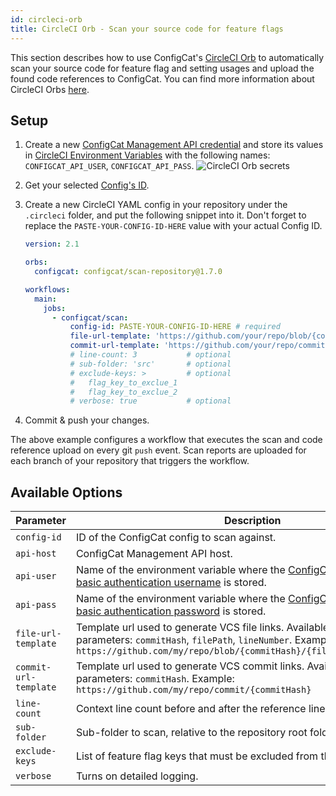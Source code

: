 ```yaml
---
id: circleci-orb
title: CircleCI Orb - Scan your source code for feature flags
---
```


This section describes how to use ConfigCat's <a target="_blank" href="https://circleci.com/developer/orbs/orb/configcat/scan-repository">CircleCI Orb</a>
to automatically scan your source code for feature flag and setting usages and upload the found code references to ConfigCat.
You can find more information about CircleCI Orbs <a target="_blank" href="https://circleci.com/orbs/">here</a>.

## Setup

1. Create a new <a target="_blank" href="https://app.configcat.com/my-account/public-api-credentials">ConfigCat Management API credential</a> and store its values in <a target="_blank" href="https://circleci.com/docs/2.0/env-vars/#setting-an-environment-variable-in-a-project">CircleCI Environment Variables</a> with the following names: `CONFIGCAT_API_USER`, `CONFIGCAT_API_PASS`.
   <img  src="/docs/assets/cli/scan/cco_secrets.png" alt="CircleCI Orb secrets" />

2. Get your selected [Config's ID](overview.mdx#config-id).

3. Create a new CircleCI YAML config in your repository under the `.circleci` folder, and put the following snippet into it.
   Don't forget to replace the `PASTE-YOUR-CONFIG-ID-HERE` value with your actual Config ID.

   ```yaml
   version: 2.1

   orbs:
     configcat: configcat/scan-repository@1.7.0

   workflows:
     main:
       jobs:
         - configcat/scan:
             config-id: PASTE-YOUR-CONFIG-ID-HERE # required
             file-url-template: 'https://github.com/your/repo/blob/{commitHash}/{filePath}#L{lineNumber}' # optional
             commit-url-template: 'https://github.com/your/repo/commit/{commitHash}' # optional
             # line-count: 3           # optional
             # sub-folder: 'src'       # optional
             # exclude-keys: >         # optional
             #   flag_key_to_exclue_1
             #   flag_key_to_exclue_2
             # verbose: true           # optional
   ```

4. Commit & push your changes.

The above example configures a workflow that executes the scan and code reference upload on every git `push` event.
Scan reports are uploaded for each branch of your repository that triggers the workflow.

## Available Options

| Parameter             | Description                                                                                                                                                                                            | Required | Default             |
| --------------------- | ------------------------------------------------------------------------------------------------------------------------------------------------------------------------------------------------------ | -------- | ------------------- |
| `config-id`           | ID of the ConfigCat config to scan against.                                                                                                                                                            | &#9745;  |                     |
| `api-host`            | ConfigCat Management API host.                                                                                                                                                                         |          | `api.configcat.com` |
| `api-user`            | Name of the environment variable where the <a target="_blank" href="https://app.configcat.com/my-account/public-api-credentials">ConfigCat Management API basic authentication username</a> is stored. |          | CONFIGCAT_API_USER  |
| `api-pass`            | Name of the environment variable where the <a target="_blank" href="https://app.configcat.com/my-account/public-api-credentials">ConfigCat Management API basic authentication password</a> is stored. |          | CONFIGCAT_API_PASS  |
| `file-url-template`   | Template url used to generate VCS file links. Available template parameters: `commitHash`, `filePath`, `lineNumber`. Example: `https://github.com/my/repo/blob/{commitHash}/{filePath}#L{lineNumber}`    |          |                     |
| `commit-url-template` | Template url used to generate VCS commit links. Available template parameters: `commitHash`. Example: `https://github.com/my/repo/commit/{commitHash}`                                                   |          |                     |
| `line-count`          | Context line count before and after the reference line. (min: 1, max: 10)                                                                                                                              |          | 4                   |
| `sub-folder`          | Sub-folder to scan, relative to the repository root folder.                                                                                                                                            |          |                     |
| `exclude-keys`        | List of feature flag keys that must be excluded from the scan report.                                                                                                                                  |          |                     |
| `verbose`             | Turns on detailed logging.                                                                                                                                                                             |          | false               |
